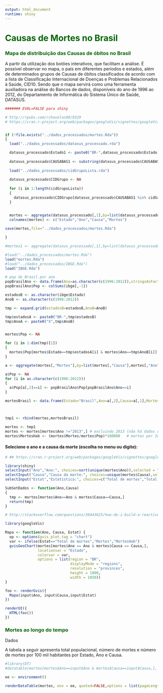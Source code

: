 ```yaml
---
output: html_document
runtime: shiny
---
```


<h1 style="color:darkgreen"> Causas de Mortes no Brasil </h1>



<h3 style="color:darkgreen"> Mapa de distribuição das Causas de óbitos no Brasil </h3>



A partir da utilização dos botões interativos, que facilitam a análise. É possível observar no mapa, o país em diferentes períodos e estados, além de determinados grupos de Causas de óbitos classificados de acordo com a lista de Classificação Internacional de Doenças e Problemas Relacionados à Saúde, CID10. Sendo que o mapa servirá como uma ferramenta auxiliadora na análise do Bancos de dados, disponíveis do ano de 1996 ao 2012, do Departamento de Informática do Sistema Único de Saúde, DATASUS.   
  
  
```r
####### EVAL=FALSE para shiny

# http://rpubs.com/rchavelas90/9329
# https://cran.r-project.org/web/packages/googleVis/vignettes/googleVis_examples.html


if (!file.exists("../dados_processados/mortes.Rda"))
{
  load("../dados_processados/datasus_processado.rda")

  datasus_processado$Estado1 <- paste0("BR-",datasus_processado$Estado)
  
  datasus_processado$CAUSABAS1 <- substring(datasus_processado$CAUSABAS,1,3)
  
  load("../dados_processados/cidGrupoLista.rda")
  
  datasus_processado$CIDGrupo <- NA
  
  for (i in 1:length(cidGrupoLista))
  {
    datasus_processado$CIDGrupo[datasus_processado$CAUSABAS1 %in% cidGrupoLista[[i]]] <- names(cidGrupoLista)[i]
  }


  mortes <- aggregate(datasus_processado[,1],by=list(datasus_processado$Estado1,datasus_processado$Ano,datasus_processado$CIDGrupo),function(x) length(x))
  colnames(mortes) <- c("Estado","Ano","Causa","Mortes")
  
save(mortes,file="../dados_processados/mortes.Rda")

}  

#mortes1 <- aggregate(datasus_processado[,1],by=list(datasus_processado$DTOBITO2),function(x) length(x))

```

```r
#load("../dados_processados/mortes.Rda")
load("mortes.Rda")
#load("../dados_processados/IBGE.Rda")
load("IBGE.Rda")

# pop do Brasil por ano
popBrasilAno <- data.frame(Ano=as.character(c(1996:2012)),stringsAsFactors = FALSE)
popBrasilAno$Pop <- colSums(ibge[,-1])

estadosB <- as.character(ibge$Estado)
AnoB <- as.character(c(1996:2012))

tmp <- expand.grid(estadosB=estadosB,AnoB=AnoB)

tmp$estadosA <- paste0("BR-",tmp$estadosB)
tmp$AnoA <- paste0("X",tmp$AnoB)


mortes$Pop <- NA

for (i in 1:dim(tmp)[1])
{
  mortes$Pop[mortes$Estado==tmp$estadosA[i] & mortes$Ano==tmp$AnoB[i]] <- ibge[ibge$Estado==tmp$estadosB[i],tmp$AnoA[i]]
}

a <- aggregate(mortes[,"Mortes"],by=list(mortes[,"Causa"],mortes[,"Ano"]),sum)

a$Pop <- NA
for (i in as.character(c(1996:2012)))
{
  a$Pop[a[,2]==i] <- popBrasilAno$Pop[popBrasilAno$Ano==i]  
}

mortesBrasil <- data.frame(Estado="Brasil",Ano=a[,2],Causa=a[,1],Mortes=a[,3],Pop=a[,4],stringsAsFactors = FALSE)



tmp1 <- rbind(mortes,mortesBrasil)

mortes <- tmp1
mortes <- mortes[mortes$Ano !="2013",] # excluindo 2013 (não há dados do IBGE)
mortes$MortesHab <- (mortes$Mortes/mortes$Pop)*100000   # mortes por 100 mil habitantes

```


#### Selecione o ano e a causa da morte (escolha no menu ou digite):

```r
# ## https://cran.r-project.org/web/packages/googleVis/vignettes/googleVis.pdf

library(shiny)
selectInput("Ano","Ano:", choices=sort(unique(mortes$Ano)),selected = "2012")
selectInput("Causa","Causa da morte:", choices=unique(mortes$Causa),selected="Melanoma e outras(os) neoplasias malignas da pele")
selectInput("Estat","Estatística:", choices=c("Total de mortes","Total de mortes por 100 mil habitantes"),selected="Total de mortes por 100 mil habitantes")

```

```r

SubSetDados <- function(Ano,Causa)
{
  tmp <- mortes[mortes$Ano==Ano & mortes$Causa==Causa,]
  return(tmp)
}
```

```r
# http://stackoverflow.com/questions/30443625/how-do-i-build-a-reactive-dataframe-in-r-shiny


```

```r

library(googleVis)

Mapa <- function(Ano, Causa, Estat) { 
  op <- options(gvis.plot.tag = "chart")
  var <- ifelse(Estat=="Total de mortes","Mortes","MortesHab")
  gvisGeoChart(mortes[mortes$Ano == Ano & mortes$Causa == Causa,],
               locationvar = "Estado",
               colorvar = var,
               options = list(region = "BR",
                              displayMode = "regions",
                              resolution = "provinces",
                              height = 1000,
                              width = 1050))
}

```


```r
foo <- renderGvis({
  Mapa(input$Ano, input$Causa,input$Estat)
})

renderUI({
  HTML(foo())
})
```



<h3 style="color:darkgreen"> Mortes ao longo do tempo </h3


Total de mortes de acordo com a seleção feita no gráfico anterior 

```r
selectInput("Estado","Estado:", choices=unique(c("Brasil",sort(unique(mortes$Estado)))))
```


```r


library(ggplot2)

BarraTemporal <- function(Causa,Estat,Estado)
  {
   var <- ifelse(Estat=="Total de mortes","Mortes","MortesHab")
   temp <- mortes[mortes$Causa == Causa & mortes$Estado == Estado,c("Ano",var)]
   colnames(temp)=c("Ano","var")
   return(ggplot(temp, aes(x = factor(Ano), y = var)) + geom_bar(stat = "identity",fill="darkgreen")+xlab("Ano")+ylab(Estat)+ggtitle(paste0("Causa: ",Causa)))
}

#http://www.color-hex.com/color/cbb69d
BarraTemporal2 <- function(Causa,Estat,Estado)
{
  var <- ifelse(Estat=="Total de mortes","Mortes","MortesHab")
#   if (Estado=="Brasil")
#   {
#     temp <- mortes[mortes$Causa == Causa,c("Ano","MortesHab")]
#   }
#   else 
#   {
   temp <- mortes[mortes$Causa == Causa & mortes$Estado == Estado,c("Ano",var)]
#   }
  a <- aggregate(temp[,var],by=list(temp$Ano),sum)
  colnames(a)=c("Ano",Estat)
  gvisColumnChart(a,options = list(title=Causa,titlePosition='out',legend="none",height = 500,
                              width = 1000, colors="['#298b44']", hAxis="{slantedText: true, slantedTextAngle: 45}",titleTextStyle="{color:'black',fontName:'Helvetica'}"))
}


```

```r
ee <- environment()
renderPlot(expr=BarraTemporal(Causa=input$Causa,Estat=input$Estat,Estado=input$Estado), env = ee,width=1000,height=500)
```




```r
foo2 <- renderGvis({
  BarraTemporal2(Causa=input$Causa,Estat=input$Estat,Estado=input$Estado)
})

renderUI({
  HTML(foo2())
})
```


```r
#library(DT)
#datatable(mortes[mortes$Ano==input$Ano & mortes$Causa==input$Causa,], options = list(pageLength = 27))

ee <- environment()

renderDataTable(expr=SubSetDados(input$Ano,input$Causa), env = ee, quoted=FALSE,options = list(pageLength=27))

```


<h3 style="color:darkgreen"> Dados </h3>


A tabela a seguir apresenta total populacional, número de mortes e número de mortes por 100 mil habitantes por Estado, Ano e Causa.

```r
#library(DT)
#datatable(mortes[mortes$Ano==input$Ano & mortes$Causa==input$Causa,], options = list(pageLength = 27))

ee <- environment()

renderDataTable(mortes, env = ee, quoted=FALSE,options = list(pageLength=27))

```
